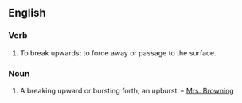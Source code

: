 ==English==

===Verb===
{{en-verb2|upbreaks|upbreaking|upbroke|upbroken}}

# {{intransitive}} To break upwards; to force away or passage to the surface.

===Noun===
{{en-noun}}

# A breaking upward or bursting forth; an upburst. - [[Mrs. Browning]]